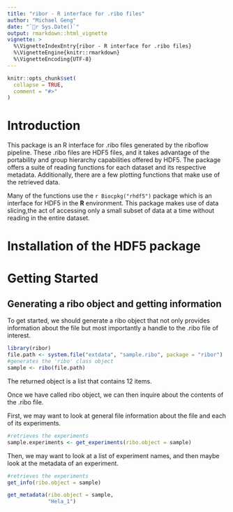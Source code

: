 ---
title: "ribor - R interface for .ribo files"
author: "Michael Geng"
date: "`r Sys.Date()`"
output: rmarkdown::html_vignette
vignette: >
  %\VignetteIndexEntry{ribor - R interface for .ribo files}
  %\VignetteEngine{knitr::rmarkdown}
  %\VignetteEncoding{UTF-8}
---

```{r, include = FALSE}
knitr::opts_chunk$set(
  collapse = TRUE,
  comment = "#>"
)
```

# Introduction
This package is an R interface for .ribo files generated by the riboflow
pipeline. These .ribo files are HDF5 files, and it takes advantage of the
portability and group hierarchy capabilities offered by HDF5. The package
offers a suite of reading functions for each dataset and its respective 
metadata. Additionally, there are a few plotting functions that make use of 
the retrieved data.

Many of the functions use the `r Biocpkg("rhdf5")` package which is an 
interface for HDF5 in the **R** environment. This package makes use of data 
slicing,the act of accessing only a small subset of data at a time without 
reading in the entire dataset.

# Installation of the HDF5 package 

# Getting Started 

## Generating a ribo object and getting information

To get started, we should generate a ribo object that not only provides 
information about the file but most importantly a handle to the .ribo file
of interest.

```{r createRibo}
library(ribor)
file.path <- system.file("extdata", "sample.ribo", package = "ribor")
#generates the 'ribo' class object 
sample <- ribo(file.path)
```

The returned object is a list that contains 12 items.

Once we have called ribo object, we can then inquire about the contents of the
.ribo file.

First, we may want to look at general file information about the file and each
of its experiments.
```{r get_experiments}
#retrieves the experiments
sample.experiments <- get_experiments(ribo.object = sample)
```

Then, we may want to look at a list of experiment names, and then maybe look at the metadata of an experiment.
```{r get_info}
#retrieves the experiments
get_info(ribo.object = sample)

get_metadata(ribo.object = sample,
             "Hela_1")
```

